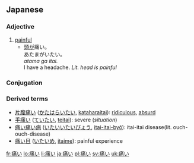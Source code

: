 ==Japanese==
{{ja-kanjitab|痛}} 
===Adjective===
{{ja-adj|kk|decl=i|hira=いたい|rom=itai}}

# [[painful]]
#*[[頭]]が痛い。<br>あたまがいたい。<br>''atama ga itai.''<br>I have a headache. ''Lit. head is painful''

===Conjugation===
{{ja-i|痛|いた|ita}}

===Derived terms===
*[[片腹痛い]] ([[かたはらいたい]], [[kataharaitai]]): [[ridiculous]], [[absurd]] 
*[[手痛い]] ([[ていたい]], [[teitai]]): severe (''situation'')
*[[痛い痛い病]] ([[いたいいたいびょう]], [[itai-itai-byō]]): itai-itai disease(lit. ouch-ouch-disease)
*[[痛い目]] ([[いたいめ]], [[itaime]]): painful experience

[[fr:痛い]]
[[lo:痛い]]
[[li:痛い]]
[[ja:痛い]]
[[pl:痛い]]
[[sv:痛い]]
[[uk:痛い]]